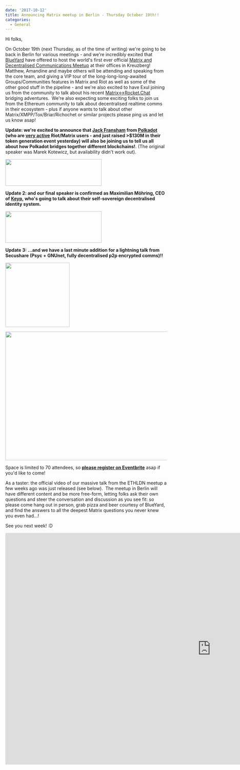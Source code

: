 ```yaml
---
date: '2017-10-12'
title: Announcing Matrix meetup in Berlin - Thursday October 19th!!
categories:
  - General
---
```


Hi folks,

On October 19th (next Thursday, as of the time of writing) we're going to be back in Berlin for various meetings - and we're incredibly excited that <a href="http://blueyard.com/">BlueYard</a> have offered to host the world's first ever official <a href="https://www.eventbrite.co.uk/e/matrix-and-friends-tickets-38729041606">Matrix and Decentralised Communications Meetup</a> at their offices in Kreuzberg!  Matthew, Amandine and maybe others will be attending and speaking from the core team, and giving a VIP tour of the long-long-long-awaited Groups/Communities features in Matrix and Riot as well as some of the other good stuff in the pipeline - and we're also excited to have Exul joining us from the community to talk about his recent <a href="https://github.com/exul/matrix-rocketchat">Matrix&lt;-&gt;Rocket.Chat</a> bridging adventures.  We're also expecting some exciting folks to join us from the Ethereum community to talk about decentralised realtime comms in their ecosystem - plus if anyone wants to talk about other Matrix/XMPP/Tox/Briar/Richochet or similar projects please ping us and let us know asap!

<b>Update: we're excited to announce that <a href="https://twitter.com/jFransham">Jack Fransham</a> from <a href="https://polkadot.network/">Polkadot</a> (who are <a href="https://riot.im/app/#/room/#polkadot-watercooler:matrix.org">very active</a> Riot/Matrix users - and just raised >$130M in their token generation event yesterday) will also be joining us to tell us all about how Polkadot bridges together different blockchains!</b>. (The original speaker was Marek Kotewicz, but availability didn't work out).

<a href="https://polkadot.network/"><img src="https://matrix.org/blog/wp-content/uploads/2017/10/Screen-Shot-2017-10-16-at-21.50.57-300x83.png" alt="" width="300" height="83" class="aligncenter size-medium wp-image-2885" /></a>

<b>Update 2: and our final speaker is confirmed as Maximilian Möhring, CEO of <a href="https://keyp.io/">Keyp</a>, who's going to talk about their self-sovereign decentralised identity system.</b>

<a href="https://keyp.io/"><img src="https://matrix.org/blog/wp-content/uploads/2017/10/Screen-Shot-2017-10-16-at-21.53.40-300x98.png" alt="" width="300" height="98" class="aligncenter size-medium wp-image-2884" /></a>

<b>Update 3: ...and we have a last minute addition for a lightning talk from Secushare (Psyc + GNUnet, fully decentralised p2p encrypted comms)!!</b>

<a href="https://secushare.org"><img src="https://matrix.org/blog/wp-content/uploads/2017/10/secushare-0444-300x200.png" alt="" width="200" height="200" class="aligncenter size-medium wp-image-2888" /></a>

<a href="https://www.eventbrite.co.uk/e/matrix-and-friends-tickets-38729041606"><img src="https://matrix.org/blog/wp-content/uploads/2017/10/meetup.png" alt="" width="800" height="400" class="aligncenter size-full wp-image-2877" /></a>

Space is limited to 70 attendees, so <a href="https://www.eventbrite.co.uk/e/matrix-and-friends-tickets-38729041606"><strong>please register on Eventbrite</strong></a> asap if you'd like to come!

As a taster: the official video of our massive talk from the ETHLDN meetup a few weeks ago was just released (see below).  The meetup in Berlin will have different content and be more free-form, letting folks ask their own questions and steer the conversation and discussion as you see fit: so please come hang out in person, grab pizza and beer courtesy of BlueYard, and find the answers to all the deepest Matrix questions you never knew you even had...!

See you next week! :D

<iframe width="1280" height="720" src="https://www.youtube.com/embed/y0-j4Q77KXM" frameborder="0" allowfullscreen></iframe>
